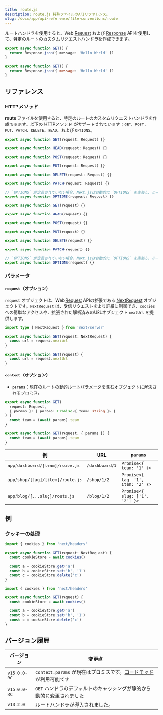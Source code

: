 ```yaml
---
title: route.js
description: route.js 特殊ファイルのAPIリファレンス。
slug: /docs/app/api-reference/file-conventions/route
---
```


ルートハンドラを使用すると、Web [Request](https://developer.mozilla.org/docs/Web/API/Request) および [Response](https://developer.mozilla.org/docs/Web/API/Response) APIを使用して、特定のルートのカスタムリクエストハンドラを作成できます。

```ts filename="route.ts" switcher
export async function GET() {
  return Response.json({ message: 'Hello World' })
}
```

```js filename="route.js" switcher
export async function GET() {
  return Response.json({ message: 'Hello World' })
}
```

## リファレンス

### HTTPメソッド

**route** ファイルを使用すると、特定のルートのカスタムリクエストハンドラを作成できます。以下の [HTTPメソッド](https://developer.mozilla.org/docs/Web/HTTP/Methods) がサポートされています：`GET`、`POST`、`PUT`、`PATCH`、`DELETE`、`HEAD`、および `OPTIONS`。

```ts filename="route.ts" switcher
export async function GET(request: Request) {}

export async function HEAD(request: Request) {}

export async function POST(request: Request) {}

export async function PUT(request: Request) {}

export async function DELETE(request: Request) {}

export async function PATCH(request: Request) {}

// `OPTIONS` が定義されていない場合、Next.jsは自動的に `OPTIONS` を実装し、ルートハンドラで定義された他のメソッドに応じて適切な Response `Allow` ヘッダーを設定します。
export async function OPTIONS(request: Request) {}
```

```js filename="route.js" switcher
export async function GET(request) {}

export async function HEAD(request) {}

export async function POST(request) {}

export async function PUT(request) {}

export async function DELETE(request) {}

export async function PATCH(request) {}

// `OPTIONS` が定義されていない場合、Next.jsは自動的に `OPTIONS` を実装し、ルートハンドラで定義された他のメソッドに応じて適切な Response `Allow` ヘッダーを設定します。
export async function OPTIONS(request) {}
```

### パラメータ

#### `request`（オプション）

`request` オブジェクトは、Web [Request](https://developer.mozilla.org/docs/Web/API/Request) APIの拡張である [NextRequest](/docs/app/api-reference/functions/next-request) オブジェクトです。`NextRequest` は、受信リクエストをより詳細に制御でき、`cookies` への簡単なアクセスや、拡張された解析済みのURLオブジェクト `nextUrl` を提供します。

```ts filename="route.ts" switcher
import type { NextRequest } from 'next/server'

export async function GET(request: NextRequest) {
  const url = request.nextUrl
}
```

```js filename="route.js" switcher
export async function GET(request) {
  const url = request.nextUrl
}
```

#### `context`（オプション）

- **`params`**：現在のルートの[動的ルートパラメータ](/docs/app/building-your-application/routing/dynamic-routes)を含むオブジェクトに解決されるプロミス。

```ts filename="app/dashboard/[team]/route.ts" switcher
export async function GET(
  request: Request,
  { params }: { params: Promise<{ team: string }> }
) {
  const team = (await params).team
}
```

```js filename="app/dashboard/[team]/route.js" switcher
export async function GET(request, { params }) {
  const team = (await params).team
}
```

| 例                                | URL            | `params`                           |
| -------------------------------- | -------------- | ---------------------------------- |
| `app/dashboard/[team]/route.js`  | `/dashboard/1` | `Promise<{ team: '1' }>`           |
| `app/shop/[tag]/[item]/route.js` | `/shop/1/2`    | `Promise<{ tag: '1', item: '2' }>` |
| `app/blog/[...slug]/route.js`    | `/blog/1/2`    | `Promise<{ slug: ['1', '2'] }>`    |

## 例

### クッキーの処理

```ts filename="route.ts" switcher
import { cookies } from 'next/headers'

export async function GET(request: NextRequest) {
  const cookieStore = await cookies()

  const a = cookieStore.get('a')
  const b = cookieStore.set('b', '1')
  const c = cookieStore.delete('c')
}
```

```js filename="route.js" switcher
import { cookies } from 'next/headers'

export async function GET(request) {
  const cookieStore = await cookies()

  const a = cookieStore.get('a')
  const b = cookieStore.set('b', '1')
  const c = cookieStore.delete('c')
}
```

## バージョン履歴

| バージョン    | 変更点                                                                                                                 |
| ------------ | ----------------------------------------------------------------------------------------------------------------------- |
| `v15.0.0-RC` | `context.params` が現在はプロミスです。[コードモッド](/docs/app/building-your-application/upgrading/codemods#150)が利用可能です |
| `v15.0.0-RC` | `GET` ハンドラのデフォルトのキャッシングが静的から動的に変更されました                                                   |
| `v13.2.0`    | ルートハンドラが導入されました。                                                                                          |

